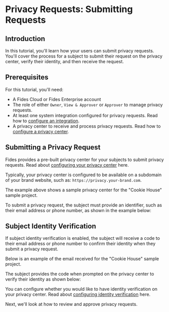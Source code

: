 
# Privacy Requests: Submitting Requests

<TutorialKey duration="4" product="Fides" topic="Privacy Requests" interactive="true"/>

## Introduction
In this tutorial, you'll learn how your users can submit privacy requests.  You'll cover the process for a subject to submit their request on the privacy center, verify their identity, and then receive the request.

## Prerequisites

For this tutorial, you'll need:

* A Fides Cloud or Fides Enterprise account
* The role of either `Owner`, `View & Approver` or `Approver` to manage privacy requests.
* At least one system integration configured for privacy requests. Read how to [configure an integration](/tutorials/privacy-requests-configuration/integrations).
* A privacy center to receive and process privacy requests. Read how to [configure a privacy center](/tutorials/consent-management-configuration/privacy-experiences/privacy-center).




## Submitting a Privacy Request

Fides provides a pre-built privacy center for your subjects to submit privacy requests. Read about [configuring your privacy center](/tutorials/consent-management-configuration/privacy-experiences/privacy-center) here.

Typically, your privacy center is configured to be available on a subdomain of your brand website, such as: `https://privacy.your-brand.com`.

<Screenshot img="/assets/img/tutorials/privacy-requests-privacy-center.gif" description="Standard Privacy Center" />

The example above shows a sample privacy center for the "Cookie House" sample project.

To submit a privacy request, the subject must provide an identifier, such as their email address or phone number, as shown in the example below:

<Screenshot img="/assets/img/tutorials/privacy-requests-submit-identity.gif" description="Submitting a Privacy Request" />

## Subject Identity Verification

If subject identity verification is enabled, the subject will receive a code to their email address or phone number to confirm their identity when they submit a privacy request. 

Below is an example of the email received for the "Cookie House" sample project.

<Screenshot img="/assets/img/tutorials/privacy-requests-identity-verification.gif" description="Submitting a Privacy Request" mw="600"/>

The subject provides the code when prompted on the privacy center to verify their identity as shown below:

<Screenshot img="/assets/img/tutorials/privacy-requests-identy-modal.gif" description="Submitting a Privacy Request" mw="400"/>

You can configure whether you would like to have identity verification on your privacy center. Read about [configuring identity verification](/dev-docs/configuration/privacy-requests/subject-identity-verification) here.

Next, we'll look at how to review and approve privacy requests. 